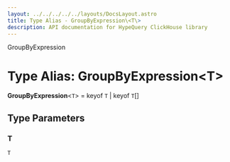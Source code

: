 ```yaml
---
layout: ../../../../../layouts/DocsLayout.astro
title: Type Alias - GroupByExpression\<T\>
description: API documentation for HypeQuery ClickHouse library
---
```


GroupByExpression

# Type Alias: GroupByExpression\<T\>

**GroupByExpression**\<`T`\> = keyof `T` \| keyof `T`[]

## Type Parameters

### T

`T`
